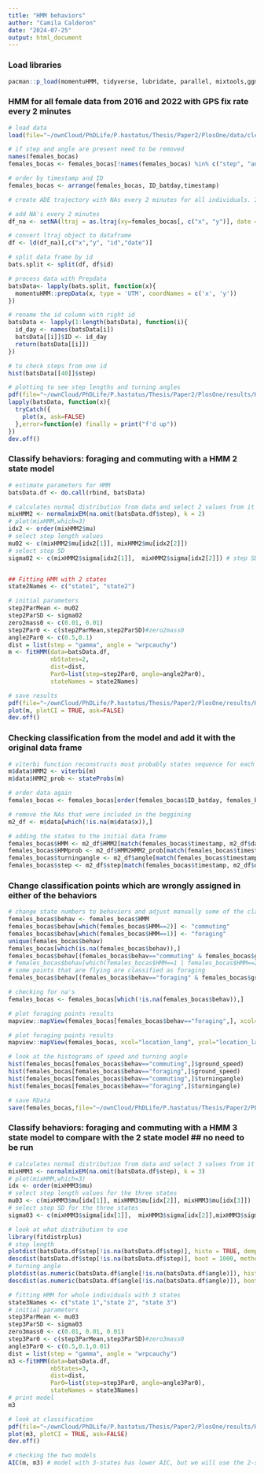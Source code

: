 ```yaml
---
title: "HMM behaviors"
author: "Camila Calderon"
date: "2024-07-25"
output: html_document
---
```


### Load libraries

```r
pacman::p_load(momentuHMM, tidyverse, lubridate, parallel, mixtools,ggmap, adehabitatLT)
```

### HMM for all female data from 2016 and 2022 with GPS fix rate every 2 minutes

```r
# load data
load(file="~/ownCloud/PhDLife/P.hastatus/Thesis/Paper2/PlosOne/data/clean_female_data.RData")

# if step and angle are present need to be removed
names(females_bocas)
females_bocas <- females_bocas[!names(females_bocas) %in% c("step", "angle")]

# order by timestamp and ID
females_bocas <- arrange(females_bocas, ID_batday,timestamp)

# create ADE trajectory with NAs every 2 minutes for all individuals. I decided not to interpolate as it was creating unrealistic tracks. 

# add NA's every 2 minutes
df_na <- setNA(ltraj = as.ltraj(xy=females_bocas[, c("x", "y")], date = females_bocas$timestamp, id=females_bocas$ID_batday), date.ref =females_bocas$timestamp[1], dt=2, tol=2, units="min")

# convert ltraj object to dataframe
df <- ld(df_na)[,c("x","y", "id","date")]

# split data frame by id
bats.split <- split(df, df$id)

# process data with Prepdata
batsData<- lapply(bats.split, function(x){
  momentuHMM::prepData(x, type = 'UTM', coordNames = c('x', 'y'))
})

# rename the id column with right id
batsData <- lapply(1:length(batsData), function(i){
  id_day <- names(batsData[i])
  batsData[[i]]$ID <- id_day
  return(batsData[[i]])
})

# to check steps from one id
hist(batsData[[40]]$step)

# plotting to see step lengths and turning angles
pdf(file="~/ownCloud/PhDLife/P.hastatus/Thesis/Paper2/PlosOne/results/HMM/parameters.pdf")
lapply(batsData, function(x){
  tryCatch({
    plot(x, ask=FALSE)
  },error=function(e) finally = print("f'd up"))
})
dev.off()
```

### Classify behaviors: foraging and commuting with a HMM 2 state model

```r
# estimate parameters for HMM
batsData.df <- do.call(rbind, batsData)

# calculates normal distribution from data and select 2 values from it
mixHMM2 <- normalmixEM(na.omit(batsData.df$step), k = 2)
# plot(mixHMM,which=3)
idx2 <- order(mixHMM2$mu)
# select step length values
mu02 <- c(mixHMM2$mu[idx2[1]], mixHMM2$mu[idx2[2]])
# select step SD
sigma02 <- c(mixHMM2$sigma[idx2[1]],  mixHMM2$sigma[idx2[2]]) # step SD


## Fitting HMM with 2 states
state2Names <- c("state1", "state2")

# initial parameters
step2ParMean <- mu02
step2ParSD <- sigma02
zero2mass0 <- c(0.01, 0.01)
step2Par0 <- c(step2ParMean,step2ParSD)#zero2mass0
angle2Par0 <- c(0.5,0.1)
dist = list(step = "gamma", angle = "wrpcauchy")
m <- fitHMM(data=batsData.df, 
            nbStates=2, 
            dist=dist,
            Par0=list(step=step2Par0, angle=angle2Par0),
            stateNames = state2Names)

# save results 
pdf(file="~/ownCloud/PhDLife/P.hastatus/Thesis/Paper2/PlosOne/results/HMM/HMM_2states.pdf")
plot(m, plotCI = TRUE, ask=FALSE)
dev.off()
```

### Checking classification from the model and add it with the original data frame
```r
# viterbi function reconstructs most probably states sequence for each bat
m$data$HMM2 <- viterbi(m) 
m$data$HMM2_prob <- stateProbs(m)

# order data again
females_bocas <- females_bocas[order(females_bocas$ID_batday, females_bocas$timestamp),]

# remove the NAs that were included in the beggining
m2_df <- m$data[which(!is.na(m$data$x)),]

# adding the states to the initial data frame
females_bocas$HMM <- m2_df$HMM2[match(females_bocas$timestamp, m2_df$date)]
females_bocas$HMMprob <- m2_df$HMM2HMM2_prob[match(females_bocas$timestamp, m2_df$date)]
females_bocas$turningangle <- m2_df$angle[match(females_bocas$timestamp, m2_df$date)]
females_bocas$step <- m2_df$step[match(females_bocas$timestamp, m2_df$date)]
```

### Change classification points which are wrongly assigned in either of the behaviors

```r
# change state numbers to behaviors and adjust manually some of the classification
females_bocas$behav <- females_bocas$HMM
females_bocas$behav[which(females_bocas$HMM==2)] <- "commuting"
females_bocas$behav[which(females_bocas$HMM==1)] <- "foraging"
unique(females_bocas$behav)
females_bocas[which(is.na(females_bocas$behav)),]
females_bocas$behav[(females_bocas$behav=="commuting" & females_bocas$ground_speed<1)] <- "foraging"
# females_bocas$behav[which(females_bocas$HMM==1 | females_bocas$HMM==2)] <- "foraging"
# some points that are flying are classified as foraging
females_bocas$behav[(females_bocas$behav=="foraging" & females_bocas$ground_speed>3)] <- "commuting"

# checking for na's
females_bocas <- females_bocas[which(!is.na(females_bocas$behav)),]

# plot foraging points results
mapview::mapView(females_bocas[females_bocas$behav=="foraging",], xcol="location_long", ycol="location_lat", zcol="behav", legend=F, crs="EPSG:4326") #as points

# plot foraging points results
mapview::mapView(females_bocas, xcol="location_long", ycol="location_lat", zcol="behav", legend=F, crs="EPSG:4326") #as points

# look at the histograms of speed and turning angle
hist(females_bocas[females_bocas$behav=="commuting",]$ground_speed)
hist(females_bocas[females_bocas$behav=="foraging",]$ground_speed)
hist(females_bocas[females_bocas$behav=="commuting",]$turningangle)
hist(females_bocas[females_bocas$behav=="foraging",]$turningangle)

# save RData
save(females_bocas,file="~/ownCloud/PhDLife/P.hastatus/Thesis/Paper2/PLosOne/data/females_HMMbehaviors.RData")
```


### Classify behaviors: foraging and commuting with a HMM 3 state model to compare with the 2 state model ## no need to be run

```r
# calculates normal distribution from data and select 3 values from it
mixHMM3 <- normalmixEM(na.omit(batsData.df$step), k = 3)
# plot(mixHMM,which=3)
idx <- order(mixHMM3$mu)
# select step length values for the three states
mu03 <- c(mixHMM3$mu[idx[1]], mixHMM3$mu[idx[2]], mixHMM3$mu[idx[3]])
# select step SD for the three states
sigma03 <- c(mixHMM3$sigma[idx[1]],  mixHMM3$sigma[idx[2]],mixHMM3$sigma[idx[3]]) # step SD

# look at what distribution to use
library(fitdistrplus)
# step length
plotdist(batsData.df$step[!is.na(batsData.df$step)], histo = TRUE, demp = TRUE)
descdist(batsData.df$step[!is.na(batsData.df$step)], boot = 1000, method="unbiased")#beta
# turning angle
plotdist(as.numeric(batsData.df$angle[!is.na(batsData.df$angle)]), histo = TRUE, demp = TRUE)
descdist(as.numeric(batsData.df$angle[!is.na(batsData.df$angle)]), boot = 1000, method="unbiased")

# fitting HMM for whole individuals with 3 states
state3Names <- c("state 1","state 2", "state 3")
# initial parameters
step3ParMean <- mu03
step3ParSD <- sigma03
zero3mass0 <- c(0.01, 0.01, 0.01)
step3Par0 <- c(step3ParMean,step3ParSD)#zero3mass0
angle3Par0 <- c(0.5,0.1,0.01)
dist = list(step = "gamma", angle = "wrpcauchy")
m3 <-fitHMM(data=batsData.df, 
            nbStates=3, 
            dist=dist,
            Par0=list(step=step3Par0, angle=angle3Par0),
            stateNames = state3Names)
# print model
m3

# look at classification
pdf(file="~/ownCloud/PhDLife/P.hastatus/Thesis/Paper2/PlosOne/results/HMM/HMM_3states.pdf")
plot(m3, plotCI = TRUE, ask=FALSE) 
dev.off()

# checking the two models
AIC(m, m3) # model with 3-states has lower AIC, but we will use the 2-state model as resting classification is not reliable
```
